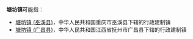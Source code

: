 '''塘坊镇'''可能指：
*[[塘坊镇_(巫溪县)|塘坊镇 (巫溪县)]]，中华人民共和国重庆市巫溪县下辖的行政建制镇
*[[塘坊镇_(广昌县)|塘坊镇 (广昌县)]]，中华人民共和国江西省抚州市广昌县下辖的行政建制镇
{{消歧义}}
